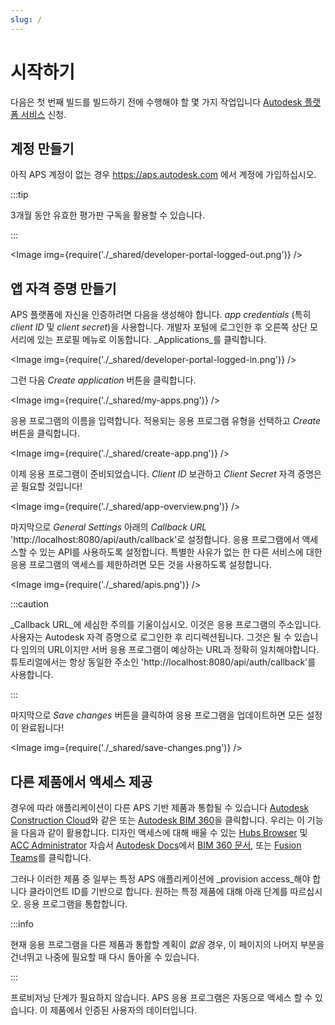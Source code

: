 ```yaml
---
slug: /
---
```



# 시작하기

다음은 첫 번째 빌드를 빌드하기 전에 수행해야 할 몇 가지 작업입니다
[Autodesk 플랫폼 서비스](https://aps.autodesk.com) 신청.

## 계정 만들기

아직 APS 계정이 없는 경우 https://aps.autodesk.com 에서 계정에 가입하십시오.



:::tip

3개월 동안 유효한 평가판 구독을 활용할 수 있습니다.


:::



<Image img={require('./_shared/developer-portal-logged-out.png')} />

## 앱 자격 증명 만들기

APS 플랫폼에 자신을 인증하려면 다음을 생성해야 합니다.
_app credentials_ (특히 _client ID_ 및 _client secret_)을 사용합니다.
개발자 포털에 로그인한 후 오른쪽 상단 모서리에 있는 프로필 메뉴로 이동합니다.
_Applications_를 클릭합니다.

<Image img={require('./_shared/developer-portal-logged-in.png')} />

그런 다음 _Create application_ 버튼을 클릭합니다.

<Image img={require('./_shared/my-apps.png')} />

응용 프로그램의 이름을 입력합니다. 적용되는 응용 프로그램 유형을 선택하고 _Create_ 버튼을 클릭합니다.

<Image img={require('./_shared/create-app.png')} />

이제 응용 프로그램이 준비되었습니다. _Client ID_ 보관하고 _Client Secret_
자격 증명은 곧 필요할 것입니다!

<Image img={require('./_shared/app-overview.png')} />

마지막으로 _General Settings_ 아래의 _Callback URL_ 'http://localhost:8080/api/auth/callback'로 설정합니다.
응용 프로그램에서 액세스할 수 있는 API를 사용하도록 설정합니다. 특별한 사유가 없는 한
다른 서비스에 대한 응용 프로그램의 액세스를 제한하려면 모든 것을 사용하도록 설정합니다.

<Image img={require('./_shared/apis.png')} />



:::caution

_Callback URL_에 세심한 주의를 기울이십시오. 이것은 응용 프로그램의 주소입니다.
사용자는 Autodesk 자격 증명으로 로그인한 후 리디렉션됩니다. 그것은 될 수 있습니다
임의의 URL이지만 서버 응용 프로그램이 예상하는 URL과 정확히 일치해야합니다.
튜토리얼에서는 항상 동일한 주소인 'http://localhost:8080/api/auth/callback'를 사용합니다.


:::



마지막으로 _Save changes_ 버튼을 클릭하여 응용 프로그램을 업데이트하면 모든 설정이 완료됩니다!

<Image img={require('./_shared/save-changes.png')} />

## 다른 제품에서 액세스 제공

경우에 따라 애플리케이션이 다른 APS 기반 제품과 통합될 수 있습니다
[Autodesk Construction Cloud](https://construction.autodesk.com)와 같은
또는 [Autodesk BIM 360](https://www.autodesk.com/bim-360)을 클릭합니다. 우리는 이 기능을 다음과 같이 활용합니다.
디자인 액세스에 대해 배울 수 있는 [Hubs Browser](./tutorials/hubs-browser) 및 [ACC Administrator](./tutorials/acc-admin) 자습서
[Autodesk Docs](https://www.autodesk.com/products/autodesk-docs/overview)에서
[BIM 360 문서](https://www.autodesk.com/bim-360/construction-document-management-software/),
또는 [Fusion Teams](https://www.autodesk.com/products/fusion-360/overview)를 클릭합니다.

그러나 이러한 제품 중 일부는 특정 APS 애플리케이션에 _provision access_해야 합니다
클라이언트 ID를 기반으로 합니다. 원하는 특정 제품에 대해 아래 단계를 따르십시오.
응용 프로그램을 통합합니다.



:::info

현재 응용 프로그램을 다른 제품과 통합할 계획이 _없음_ 경우,
이 페이지의 나머지 부분을 건너뛰고 나중에 필요할 때 다시 돌아올 수 있습니다.


:::



<Tabs groupId="access-provisioning">
    <TabItem value="acc" label="Autodesk Construction Cloud" default>
        <AccProvisioningSteps />
    </TabItem>
    <TabItem value="bim360" label="Autodesk BIM 360">
        <Bim360ProvisioningSteps />
    </TabItem>
<TabItem value="fusion360" label="Autodesk Fusion Team">

프로비저닝 단계가 필요하지 않습니다. APS 응용 프로그램은 자동으로 액세스 할 수 있습니다.
이 제품에서 인증된 사용자의 데이터입니다.

</TabItem>
</Tabs>
